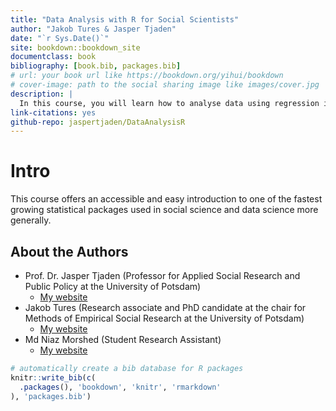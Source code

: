 ```yaml
---
title: "Data Analysis with R for Social Scientists"
author: "Jakob Tures & Jasper Tjaden"
date: "`r Sys.Date()`"
site: bookdown::bookdown_site
documentclass: book
bibliography: [book.bib, packages.bib]
# url: your book url like https://bookdown.org/yihui/bookdown
# cover-image: path to the social sharing image like images/cover.jpg
description: |
  In this course, you will learn how to analyse data using regression in R.
link-citations: yes
github-repo: jaspertjaden/DataAnalysisR
---
```


# Intro {.unnumbered}

This course offers an accessible and easy introduction to one of the fastest growing statistical packages used in social science and data science more generally.

## About the Authors

::: preface
-   Prof. Dr. Jasper Tjaden (Professor for Applied Social Research and Public Policy at the University of Potsdam)
    -   [My website](https://jaspertjaden.com)
-   Jakob Tures (Research associate and PhD candidate at the chair for Methods of Empirical Social Research at the University of Potsdam)
    -   [My website](https://www.uni-potsdam.de/de/soziologie-methoden/team/jakob-tures)
-   Md Niaz Morshed (Student Research Assistant)
    -   [My website](https://n1az.github.io/)
:::

<!-- ::: {.appendix} -->

<!-- **Overview over the Course :** -->

<!-- - **[Week 1: Introduction to Seminar](#intro-sem)** -->

<!-- - **[Week 2: Exploratory Data Analysis-I](#eda-1)** -->

<!-- - **[Week 3: Exploratory Data Analysis-II](#eda-2)** -->

<!-- - **[Week 4: DAGs](#dags-1)** -->

<!-- - **[Week 5: Linear Regression Theory I: Simple Linear Regression](#lin-t-1)** -->

<!-- - **[Week 6: Linear Regression Theory II: Multiple Linear Regression](#lin-t-2)** -->

<!-- - **[Week 7: Linear Regression Theory III: Diagnostics](#lin-t-3)** -->

<!-- - **[Week 8: Linear Regression - Application](#lin-a)** -->

<!-- - **[Week 9: Logistic Regression - Exercises](#lin-e)** -->

<!-- - **[Week 10: Mediation](#med)** -->

<!-- - **[Week 11: Prediction - Theory](#pm-t)** -->

<!-- - **[Week 12: Prediction - Application](#pm-a)** -->

<!-- - **[Week 13: Logistic Regression](#log-est)** -->

<!-- - **[Week 14: Course Paper - Discussion - Outlook](#out-look)** -->

<!-- ::: -->

```r
# automatically create a bib database for R packages
knitr::write_bib(c(
  .packages(), 'bookdown', 'knitr', 'rmarkdown'
), 'packages.bib')
```
